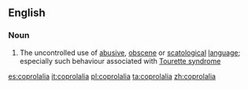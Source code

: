 ==English==

===Noun===
{{wikipedia}}
{{en-noun|-}}

# The uncontrolled use of [[abusive]], [[obscene]] or [[scatological]] [[language]]; especially such behaviour associated with [[Tourette syndrome]]

[[es:coprolalia]]
[[it:coprolalia]]
[[pl:coprolalia]]
[[ta:coprolalia]]
[[zh:coprolalia]]